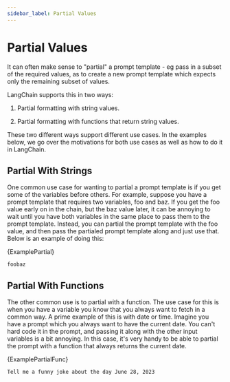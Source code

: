 ```yaml
---
sidebar_label: Partial Values
---
```




# Partial Values
It can often make sense to "partial" a prompt template - eg pass in a subset of the required values, as to create a new prompt template which expects only the remaining subset of values.

LangChain supports this in two ways:

1. Partial formatting with string values.

2. Partial formatting with functions that return string values.

These two different ways support different use cases. In the examples below, we go over the motivations for both use cases as well as how to do it in LangChain.

## Partial With Strings
One common use case for wanting to partial a prompt template is if you get some of the variables before others. 
For example, suppose you have a prompt template that requires two variables, foo and baz. 
If you get the foo value early on in the chain, but the baz value later, it can be annoying to wait until you have both variables in the same place to pass them to the prompt template. 
Instead, you can partial the prompt template with the foo value, and then pass the partialed prompt template along and just use that. 
Below is an example of doing this:

<CodeBlock language="go">{ExamplePartial}</CodeBlock>

``` 
foobaz
```

## Partial With Functions
The other common use is to partial with a function. The use case for this is when you have a variable you know that you always want to fetch in a common way.
A prime example of this is with date or time. Imagine you have a prompt which you always want to have the current date. 
You can't hard code it in the prompt, and passing it along with the other input variables is a bit annoying. 
In this case, it's very handy to be able to partial the prompt with a function that always returns the current date.

<CodeBlock language="go">{ExamplePartialFunc}</CodeBlock>

```
Tell me a funny joke about the day June 28, 2023
```
